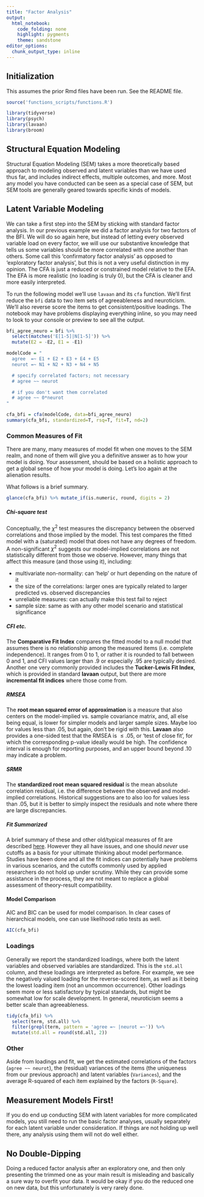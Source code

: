 ```yaml
---
title: "Factor Analysis"
output: 
  html_notebook: 
    code_folding: none
    highlight: pygments
    theme: sandstone
editor_options: 
  chunk_output_type: inline
---
```



## Initialization

This assumes the prior Rmd files have been run.  See the README file.

```r
source('functions_scripts/functions.R')
```

```r
library(tidyverse)
library(psych)
library(lavaan)
library(broom)
```


## Structural Equation Modeling

Structural Equation Modeling (SEM) takes a more theoretically based approach to modeling observed and latent variables than we have used thus far, and includes indirect effects, multiple outcomes, and more.  Most any model you have conducted can be seen as a special case of SEM, but SEM tools are generally geared towards specific kinds of models.

## Latent Variable Modeling

We can take a first step into the SEM by sticking with standard factor analysis.  In our previous example we did a factor analysis for two factors of the BFI.  We will do so again here, but instead of letting every observed variable load on every factor, we will use our substantive knowledge that tells us some variables should be more correlated with one another than others. Some call this 'confirmatory factor analysis' as opposed to 'exploratory factor analysis', but this is not a very useful distinction in my opinion.  The CFA is just a reduced or constrained model relative to the EFA.  The EFA is more realistic (no loading is truly 0), but the CFA is cleaner and more easily interpreted.

To run the following model we'll use `lavaan` and its `cfa` function.  We'll first reduce the `bfi` data to two item sets of agreeableness and neuroticism.  We'll also reverse score the items to get consistent/positive loadings.  The notebook may have problems displaying everything inline, so you may need to look to your console or preview to see all the output.

```r
bfi_agree_neuro = bfi %>% 
  select(matches('E[1-5]|N[1-5]')) %>% 
  mutate(E2 = -E2, E1 = -E1)

modelCode = "
  agree  =~ E1 + E2 + E3 + E4 + E5
  neurot =~ N1 + N2 + N3 + N4 + N5

  # specify correlated factors; not necessary
  # agree ~~ neurot

  # if you don't want them correlated
  # agree ~~ 0*neurot
"

cfa_bfi = cfa(modelCode, data=bfi_agree_neuro)
summary(cfa_bfi, standardized=T, rsq=T, fit=T, nd=2)
```



### Common Measures of Fit

There are many, many measures of model fit  when one moves to the SEM realm, and none of them will give you a definitive answer as to how your model is doing.  Your assessment, should be based on a holistic approach to get a global sense of how your model is doing.  Let's loo again at the alienation results.

What follows is a brief summary.


```r
glance(cfa_bfi) %>% mutate_if(is.numeric, round, digits = 2)
```


##### Chi-square test


Conceptually, the $\chi^2$ test measures the discrepancy between the observed correlations and those implied by the model.  This test compares the fitted model with a (saturated) model that does not have any degrees of freedom.   A non-significant $\chi^2$ suggests our model-implied correlations are not statistically different from those we observe. However, many things that affect this measure (and those using it), including:

- multivariate non-normality: can 'help' or hurt depending on the nature of it
- the size of the correlations: larger ones are typically related to larger predicted vs. observed discrepancies
- unreliable measures: can actually make this test fail to reject
- sample size: same as with any other model scenario and statistical significance

##### CFI etc.

The **Comparative Fit Index** compares the fitted model to a null model that assumes there is no relationship among the measured items (i.e. complete independence). It ranges from 0 to 1, or rather it is rounded to fall between 0 and 1, and CFI values larger than .9 or especially .95 are typically desired. Another one very commonly provided includes the **Tucker-Lewis Fit Index**, which is provided in standard **lavaan** output, but there are more **incremental fit indices** where those come from.

##### RMSEA

The **root mean squared error of approximation** is a measure that also centers on the model-implied vs. sample covariance matrix, and, all else being equal, is lower for simpler models and larger sample sizes. Maybe loo for values less than .05, but again, don't be rigid with this.  **Lavaan** also provides a one-sided test that the RMSEA is $\leq .05$, or 'test of close fit', for which the corresponding p-value ideally would be high.  The confidence interval is enough for reporting purposes, and an upper bound beyond .10 may indicate a problem.

##### SRMR

The **standardized root mean squared residual** is the mean absolute correlation residual, i.e. the difference between the observed and model-implied correlations. Historical suggestions are to also loo for values less than .05, but it is better to simply inspect the residuals and note where there are large discrepancies.


##### Fit Summarized

A brief summary of these and other old/typical measures of fit are described [here](https://en.wiipedia.org/wii/Confirmatory_factor_analysis#Evaluating_model_fit).  However they all have issues, and one should *never* use cutoffs as a basis for your ultimate thinking about model performance.  Studies have been done and all the fit indices can potentially have problems in various scenarios, and the cutoffs commonly used by applied researchers do not hold up under scrutiny.  While they can provide some assistance in the process, they are not meant to replace a global assessment of theory-result compatibility.  


#### Model Comparison

AIC and BIC can be used for model comparison.  In clear cases of hierarchical models, one can use likelihood ratio tests as well.


```r
AIC(cfa_bfi)
```


### Loadings

Generally we report the standardized loadings, where both the latent variables and observed variables are standardized.  This is the `std.all` column, and these loadings are interpreted as before.  For example, we see the negatively valued loading for the reverse-scored item, as well as it being the lowest loading item (not an uncommon occurrence).  Other loadings seem more or less satisfactory by typical standards, but might be somewhat low for scale development.  In general, neuroticism seems a better scale than agreeableness.

```r
tidy(cfa_bfi) %>% 
  select(term, std.all) %>% 
  filter(grepl(term, pattern = 'agree =~ |neurot =~')) %>% 
  mutate(std.all = round(std.all, 2))
```


### Other

Aside from loadings and fit, we get the estimated correlations of the factors (`agree ~~ neurot`), the (residual) variances of the items (the uniqueness from our previous approach) and latent variables (`Variances`), and the average R-squared of each item explained by the factors (`R-Square`).

## Measurement Models First!

If you do end up conducting SEM with latent variables for more complicated models, you still need to run the basic factor analyses, usually separately for each latent variable under consideration.  If things are not holding up well there, any analysis using them will not do well either.

## No Double-Dipping

Doing a reduced factor analysis after an exploratory one, and then only presenting the trimmed one as your main result is misleading and basically a sure way to overfit your data.  It would be okay if you do the reduced one on new data, but this unfortunately is very rarely done.